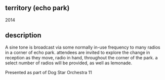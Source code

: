 <Cover
  src="https://awave.press/thumb.jpg"
  alt=""
  caption=""
/>

## territory (echo park)
2014

<Vimeo src="https://player.vimeo.com/video/137990881" />

## description

A sine tone is broadcast via some normally in-use frequency to many radios in a corner of echo park. attendees are invited to explore the change in reception as they move, radio in hand, throughout the corner of the park. a select number of radios will be provided, as well as lemonade.

Presented as part of Dog Star Orchestra 11
